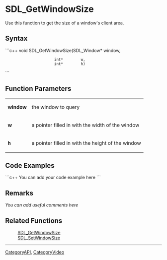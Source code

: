 <!-- pragma section-numbers off -->
<!-- pragma disable-camelcase -->

= SDL_GetWindowSize =
Use this function to get the size of a window's client area.


== Syntax ==
```c++
void SDL_GetWindowSize(SDL_Window* window,
                       int*        w,
                       int*        h)
```

== Function Parameters ==
{|
|'''window'''
|the window to query
|-
|'''w'''
|a pointer filled in with the width of the window
|-
|'''h'''
|a pointer filled in with the height of the window
|}

== Code Examples ==
```c++
You can add your code example here
```

== Remarks ==
''You can add useful comments here''

== Related Functions == 
:[[SDL_GetWindowSize]]
:[[SDL_SetWindowSize]]

----
[[CategoryAPI]], [[CategoryVideo]]
